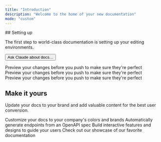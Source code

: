 ```yaml
---
title: "Introduction"
description: "Welcome to the home of your new documentation"
mode: "custom"
---
```


<div style={{ maxWidth:"86rem",margin:"0 auto" }}>
## Setting up

The first step to world-class documentation is setting up your editing environments.

<button type="button" class="mint-w-full mint-flex mint-items-center mint-text-sm mint-leading-6 mint-rounded-lg mint-mt-6 mint-py-2.5 mint-px-4 mint-shadow-sm mint-text-gray-400 mint-bg-white dark:mint-bg-white mint-ring-1 mint-ring-gray-400/20 hover:mint-ring-gray-600/25 focus:outline-primary" id="home-search-entry" style="max-width: 32rem;" data-inkeep-listener-added="true"><span class="mint-ml-[-0.3rem]">Ask Claude about docs…</span></button>

<CardGroup cols={3}>
  <Card title="SDKs" icon="layer-plus" href="https://mintlify.com/docs/quickstart">
    Preview your changes before you push to make sure they're perfect
  </Card>
  <Card title="UIKits" icon="palette" href="https://mintlify.com/docs/development">
    Preview your changes before you push to make sure they're perfect
  </Card>
  <Card title="API References" icon="code" href="https://mintlify.com/docs/development">
    Preview your changes before you push to make sure they're perfect
  </Card>
</CardGroup>

## Make it yours

Update your docs to your brand and add valuable content for the best user conversion.

<CardGroup cols={2}>
  <Card title="Customize Style" icon="palette" href="https://mintlify.com/docs/settings/global">
    Customize your docs to your company's colors and brands
  </Card>
  <Card title="Reference APIs" icon="code" href="https://mintlify.com/docs/api-playground/openapi">
    Automatically generate endpoints from an OpenAPI spec
  </Card>
  <Card title="Add Components" icon="screwdriver-wrench" href="https://mintlify.com/docs/content/components/accordions">
    Build interactive features and designs to guide your users
  </Card>
  <Card title="Get Inspiration" icon="stars" href="https://mintlify.com/customers">
    Check out our showcase of our favorite documentation
  </Card>
</CardGroup>

</div>